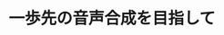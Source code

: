 ﻿---
title: "一歩先の音声合成を目指して"
category: "工学院"
vol: 71
interviewee: "小林 隆夫"
url: "https://www.titech.ac.jp/enrolled/news/2020/046511.html"
tags: ["合成","モデル","音声","感情","鉄"]
pdf: "71-5-kobayashi.pdf"
career: ""
pdfurl: "71-5-kobayashi/71-5-kobayashi.pdf"
preface: "音声合成の技術は、我々の身近なところではバスや鉄道の車内放送、カーナビゲーション、天気概況、株式市況などで用いられている。現在実用化されている音声合成では、生成された音声の品質が悪いか、あるいは品質が良くても特定の人の声しか生成できず、また感情のこもっていない声しか生成できなかった。小林研究室では、隠れマルコフモデルを用いて、色々な人の音声や感情がこもった音声を合成するための研究を行っている。本稿では、先生らが行っている三つの研究について紹介する。"
---
